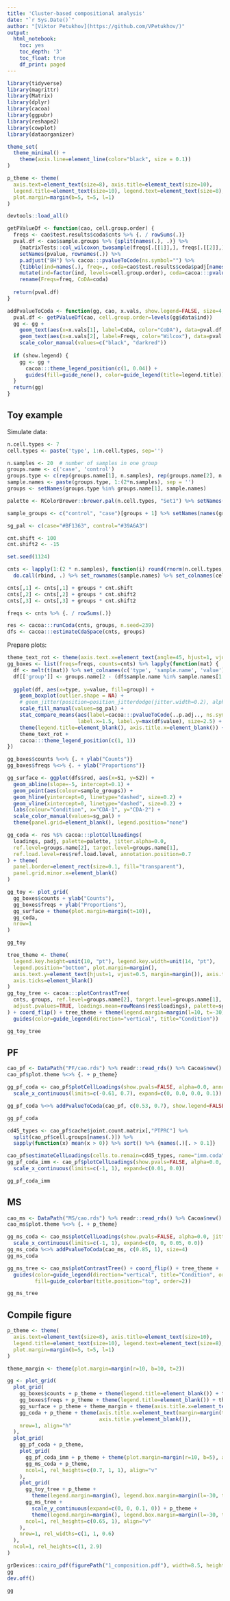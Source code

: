 ```yaml
---
title: 'Cluster-based compositional analysis'
date: "`r Sys.Date()`"
author: "[Viktor Petukhov](https://github.com/VPetukhov/)"
output:
  html_notebook:
    toc: yes
    toc_depth: '3'
    toc_float: true
    df_print: paged
---
```



```r
library(tidyverse)
library(magrittr)
library(Matrix)
library(dplyr)
library(cacoa)
library(ggpubr)
library(reshape2)
library(cowplot)
library(dataorganizer)

theme_set(
  theme_minimal() + 
    theme(axis.line=element_line(color="black", size = 0.1))
)

p_theme <- theme(
  axis.text=element_text(size=8), axis.title=element_text(size=10),
  legend.title=element_text(size=10), legend.text=element_text(size=8), legend.key.width=unit(12, "pt"),
  plot.margin=margin(b=5, t=5, l=1)
)

devtools::load_all()
```

```r
getPValueDf <- function(cao, cell.group.order) {
  freqs <- cao$test.results$coda$cnts %>% {. / rowSums(.)}
  pval.df <- cao$sample.groups %>% {split(names(.), .)} %>% 
    {matrixTests::col_wilcoxon_twosample(freqs[.[[1]],], freqs[.[[2]],])} %$% 
    setNames(pvalue, rownames(.)) %>% 
    p.adjust("BH") %>% cacoa:::pvalueToCode(ns.symbol="") %>% 
    {tibble(ind=names(.), freq=., coda=cao$test.results$coda$padj[names(.)])} %>% 
    mutate(ind=factor(ind, levels=cell.group.order), coda=cacoa:::pvalueToCode(coda, ns.symbol="")) %>% 
    rename(Freqs=freq, CoDA=coda)
  
  return(pval.df)
}

addPvalueToCoda <- function(gg, cao, x.vals, show.legend=FALSE, size=4, legend.title="Significance") {
  pval.df <- getPValueDf(cao, cell.group.order=levels(gg$data$ind))
  gg <- gg + 
    geom_text(aes(x=x.vals[1], label=CoDA, color="CoDA"), data=pval.df, vjust=0.75, size=size) +
    geom_text(aes(x=x.vals[2], label=Freqs, color="Wilcox"), data=pval.df, vjust=0.75, size=size) +
    scale_color_manual(values=c("black", "darkred"))
  
  if (show.legend) {
    gg <- gg + 
      cacoa:::theme_legend_position(c(1, 0.04)) +
      guides(fill=guide_none(), color=guide_legend(title=legend.title))
  }
  return(gg)
}
```

## Toy example

Simulate data:

```r
n.cell.types <- 7
cell.types <- paste('type', 1:n.cell.types, sep='')

n.samples <- 20  # number of samples in one group
groups.name <- c('case', 'control')
groups.type <- c(rep(groups.name[1], n.samples), rep(groups.name[2], n.samples))
sample.names <- paste(groups.type, 1:(2*n.samples), sep = '')
groups <- setNames(groups.type %in% groups.name[1], sample.names)

palette <- RColorBrewer::brewer.pal(n.cell.types, "Set1") %>% setNames(cell.types)

sample_groups <- c("control", "case")[groups + 1] %>% setNames(names(groups))

sg_pal <- c(case="#BF1363", control="#39A6A3")
```

```r
cnt.shift <- 100
cnt.shift2 <- -15

set.seed(1124)

cnts <- lapply(1:(2 * n.samples), function(i) round(rnorm(n.cell.types, mean=50, sd=5))) %>% 
  do.call(rbind, .) %>% set_rownames(sample.names) %>% set_colnames(cell.types)

cnts[,1] <- cnts[,1] + groups * cnt.shift
cnts[,2] <- cnts[,2] + groups * cnt.shift2
cnts[,3] <- cnts[,3] + groups * cnt.shift2

freqs <- cnts %>% {. / rowSums(.)}

res <- cacoa:::runCoda(cnts, groups, n.seed=239)
dfs <- cacoa:::estimateCdaSpace(cnts, groups)
```

Prepare plots:

```r
theme_text_rot <- theme(axis.text.x=element_text(angle=45, hjust=1, vjust=1))
gg_boxes <- list(freqs=freqs, counts=cnts) %>% lapply(function(mat) {
  df <- melt(t(mat)) %>% set_colnames(c('type', 'sample.name', 'value'))
  df[['group']] <- groups.name[2 - (df$sample.name %in% sample.names[1:n.samples])]
  
  ggplot(df, aes(x=type, y=value, fill=group)) +
    geom_boxplot(outlier.shape = NA) + 
    # geom_jitter(position=position_jitterdodge(jitter.width=0.2), alpha=1, size = 0.1) + 
    scale_fill_manual(values=sg_pal) + 
    stat_compare_means(aes(label=cacoa:::pvalueToCode(..p.adj.., ns.symbol="")), 
                       label.x=1.5, label.y=max(df$value), size=2.5) +
    theme(legend.title=element_blank(), axis.title.x=element_blank()) + 
    theme_text_rot +
    cacoa:::theme_legend_position(c(1, 1))
})

gg_boxes$counts %<>% {. + ylab("Counts")}
gg_boxes$freqs %<>% {. + ylab("Proportions")}

gg_surface <- ggplot(dfs$red, aes(x=S1, y=S2)) +
  geom_abline(slope=-5, intercept=0.1) +
  geom_point(aes(colour=sample_groups)) +
  geom_hline(yintercept=0, linetype="dashed", size=0.2) +
  geom_vline(xintercept=0, linetype="dashed", size=0.2) +
  labs(colour="Condition", x="CDA-1", y="CDA-2") + 
  scale_color_manual(values=sg_pal) +
  theme(panel.grid=element_blank(), legend.position="none")

gg_coda <- res %$% cacoa:::plotCellLoadings(
  loadings, padj, palette=palette, jitter.alpha=0.0,
  ref.level=groups.name[2], target.level=groups.name[1], 
  ref.load.level=res$ref.load.level, annotation.position=0.7
) + theme(
  panel.border=element_rect(size=0.1, fill="transparent"),
  panel.grid.minor.x=element_blank()
)
```

```r
gg_toy <- plot_grid(
  gg_boxes$counts + ylab("Counts"),
  gg_boxes$freqs + ylab("Proportions"),
  gg_surface + theme(plot.margin=margin(t=10)),
  gg_coda,
  nrow=1
)

gg_toy
```

```r
tree_theme <- theme(
  legend.key.height=unit(10, "pt"), legend.key.width=unit(14, "pt"), 
  legend.position="bottom", plot.margin=margin(),
  axis.text.y=element_text(hjust=1, vjust=0.5, margin=margin()), axis.text.x=element_blank(), 
  axis.ticks=element_blank()
)
gg_toy_tree <- cacoa:::plotContrastTree(
  cnts, groups, ref.level=groups.name[2], target.level=groups.name[1], plot.theme=NULL,
  adjust.pvalues=TRUE, loadings.mean=rowMeans(res$loadings), palette=sg_pal
) + coord_flip() + tree_theme + theme(legend.margin=margin(l=10, t=-30)) +
  guides(color=guide_legend(direction="vertical", title="Condition"))

gg_toy_tree
```

## PF

```r
cao_pf <- DataPath("PF/cao.rds") %>% readr::read_rds() %>% Cacoa$new()
cao_pf$plot.theme %<>% {. + p_theme}
```

```r
gg_pf_coda <- cao_pf$plotCellLoadings(show.pvals=FALSE, alpha=0.0, annotation.x=0.61) +
  scale_x_continuous(limits=c(-0.61, 0.7), expand=c(0, 0.0, 0.0, 0.1))

gg_pf_coda %<>% addPvalueToCoda(cao_pf, c(0.53, 0.7), show.legend=FALSE, size=4)

gg_pf_coda
```

```r
cd45_types <- cao_pf$cache$joint.count.matrix[,"PTPRC"] %>% 
  split(cao_pf$cell.groups[names(.)]) %>% 
  sapply(function(x) mean(x > 0)) %>% sort() %>% {names(.)[. > 0.1]}

cao_pf$estimateCellLoadings(cells.to.remain=cd45_types, name="imm.coda")
gg_pf_coda_imm <- cao_pf$plotCellLoadings(show.pvals=FALSE, alpha=0.0, name="imm.coda", annotation.x=1) +
  scale_x_continuous(limits=c(-1, 1), expand=c(0.01, 0.0))

gg_pf_coda_imm
```

## MS

```r
cao_ms <- DataPath("MS/cao.rds") %>% readr::read_rds() %>% Cacoa$new()
cao_ms$plot.theme %<>% {. + p_theme}
```

```r
gg_ms_coda <- cao_ms$plotCellLoadings(show.pvals=FALSE, alpha=0.0, jitter.size=0.25, annotation.x=1) +
  scale_x_continuous(limits=c(-1, 1), expand=c(0, 0, 0.05, 0.0))
gg_ms_coda %<>% addPvalueToCoda(cao_ms, c(0.85, 1), size=4)
gg_ms_coda
```

```r
gg_ms_tree <- cao_ms$plotContrastTree() + coord_flip() + tree_theme + 
  guides(color=guide_legend(direction="vertical", title="Condition", order=1),
         fill=guide_colorbar(title.position="top", order=2))

gg_ms_tree
```

## Compile figure

```r
p_theme <- theme(
  axis.text=element_text(size=8), axis.title=element_text(size=10),
  legend.title=element_text(size=10), legend.text=element_text(size=8), legend.key.width=unit(12, "pt"),
  plot.margin=margin(b=5, t=5, l=1)
)

theme_margin <- theme(plot.margin=margin(r=10, b=10, t=2))

gg <- plot_grid(
  plot_grid(
    gg_boxes$counts + p_theme + theme(legend.title=element_blank()) + theme_margin,
    gg_boxes$freqs + p_theme + theme(legend.title=element_blank()) + theme_margin,
    gg_surface + p_theme + theme_margin + theme(axis.title.x=element_text(margin=margin(t=-10))), 
    gg_coda + p_theme + theme(axis.title.x=element_text(margin=margin(t=-10)), plot.margin=margin(), 
                              axis.title.y=element_blank()),
    nrow=1, align="h"
  ),
  plot_grid(
    gg_pf_coda + p_theme,
    plot_grid(
      gg_pf_coda_imm + p_theme + theme(plot.margin=margin(r=10, b=5), axis.title.x=element_text(margin=margin())), 
      gg_ms_coda + p_theme,
      ncol=1, rel_heights=c(0.7, 1, 1), align="v"
    ),
    plot_grid(
      gg_toy_tree + p_theme + 
        theme(legend.margin=margin(), legend.box.margin=margin(l=-30, t=-25), plot.margin=margin(l=-50)), 
      gg_ms_tree + 
        scale_y_continuous(expand=c(0, 0, 0.1, 0)) + p_theme + 
        theme(legend.margin=margin(), legend.box.margin=margin(l=-30, t=-35), plot.margin=margin(l=-50, t=7)), 
      ncol=1, rel_heights=c(0.65, 1), align="v"
    ),
    nrow=1, rel_widths=c(1, 1, 0.6)
  ),
  ncol=1, rel_heights=c(1, 2.9)
)

grDevices::cairo_pdf(figurePath("1_composition.pdf"), width=8.5, height=8)
gg
dev.off()

gg
```
